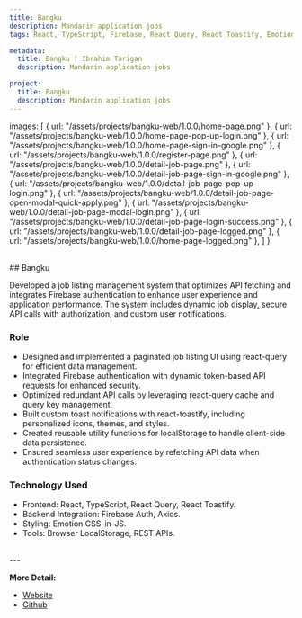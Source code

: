 ```yaml
---
title: Bangku
description: Mandarin application jobs
tags: React, TypeScript, Firebase, React Query, React Toastify, Emotion CSS-in-JS, Browser LocalStorage, REST APIs

metadata:
  title: Bangku | Ibrahim Tarigan
  description: Mandarin application jobs

project:
  title: Bangku
  description: Mandarin application jobs
---
```



  images: [
    { url: "/assets/projects/bangku-web/1.0.0/home-page.png" },
    { url: "/assets/projects/bangku-web/1.0.0/home-page-pop-up-login.png" },
    { url: "/assets/projects/bangku-web/1.0.0/home-page-sign-in-google.png" },
    { url: "/assets/projects/bangku-web/1.0.0/register-page.png" },
    { url: "/assets/projects/bangku-web/1.0.0/detail-job-page.png" },
    { url: "/assets/projects/bangku-web/1.0.0/detail-job-page-sign-in-google.png" },
    { url: "/assets/projects/bangku-web/1.0.0/detail-job-page-pop-up-login.png" },
    { url: "/assets/projects/bangku-web/1.0.0/detail-job-page-open-modal-quick-apply.png" },
    { url: "/assets/projects/bangku-web/1.0.0/detail-job-page-modal-login.png" },
    { url: "/assets/projects/bangku-web/1.0.0/detail-job-page-login-success.png" },
    { url: "/assets/projects/bangku-web/1.0.0/detail-job-page-logged.png" },
    { url: "/assets/projects/bangku-web/1.0.0/home-page-logged.png" },
  ]
}

<ProjectSliderImages images={assets.images} mb={4}/>

<br/>
## Bangku

Developed a job listing management system that optimizes API fetching and integrates Firebase authentication to enhance user experience and application performance. The system includes dynamic job display, secure API calls with authorization, and custom user notifications.

### Role

- Designed and implemented a paginated job listing UI using react-query for efficient data management.
- Integrated Firebase authentication with dynamic token-based API requests for enhanced security.
- Optimized redundant API calls by leveraging react-query cache and query key management.
- Built custom toast notifications with react-toastify, including personalized icons, themes, and styles.
- Created reusable utility functions for localStorage to handle client-side data persistence.
- Ensured seamless user experience by refetching API data when authentication status changes.

### Technology Used

- Frontend: React, TypeScript, React Query, React Toastify.
- Backend Integration: Firebase Auth, Axios.
- Styling: Emotion CSS-in-JS.
- Tools: Browser LocalStorage, REST APIs.

<br/>
---
<br/>

**More Detail:**
- [Website](https://bangkerja.com)
- [Github](https://github.com/ibrahimtrg18/bangku-web)